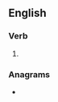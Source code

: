 ==English==

===Verb===
{{head|en|verb form}}

# {{en-past of|preambulate}}

===Anagrams===
* {{l|en|perambulated}}